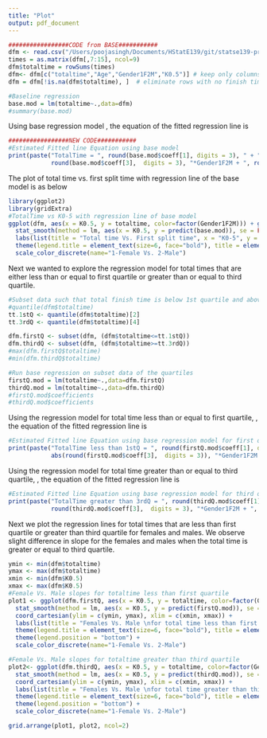 ```yaml
---
title: "Plot"
output: pdf_document
---
```

```r
#################CODE from BASE###########
dfm <- read.csv("/Users/poojasingh/Documents/HStatE139/git/statse139-project2/statse139-project/Previous Boston Marathon study/BAA data.txt",header=T,sep=" ")
times = as.matrix(dfm[,7:15], ncol=9)
dfm$totaltime = rowSums(times)
dfm<- dfm[c("totaltime","Age","Gender1F2M","K0.5")] # keep only columns we need
dfm = dfm[!is.na(dfm$totaltime), ]  # eliminate rows with no finish times

#Baseline regression
base.mod = lm(totaltime~.,data=dfm)
#summary(base.mod)
```
Using base regression model \textbf{lm(totaltime $\sim$ Age+Gender1F2M+K0.5)}, the equation of the fitted regression line is
```r
#################NEW CODE###########
#Estimated Fitted line Equation using base model
print(paste("TotalTime = ", round(base.mod$coeff[1], digits = 3), " + ", round(base.mod$coeff[2],  digits = 3), "*AGE + ",
            round(base.mod$coeff[3],  digits = 3), "*Gender1F2M + ", round(base.mod$coeff[4],  digits = 3), "*K0-5 ", sep = "")) 
```
The plot of total time vs. first split time with regression line of the base model is as below
\newline
\newline
```r
library(ggplot2) 
library(gridExtra)
#TotalTime vs K0-5 with regression line of base model
ggplot(dfm, aes(x = K0.5, y = totaltime, color=factor(Gender1F2M))) + geom_point(shape = 1) +
  stat_smooth(method = lm, aes(x = K0.5, y = predict(base.mod)), se = FALSE) +
  labs(list(title = "Total time Vs. First split time", x = "K0-5", y = "Total Time")) +
  theme(legend.title = element_text(size=6, face="bold"), title = element_text(size=8, face="bold")) +
  scale_color_discrete(name="1-Female Vs. 2-Male")
```

Next we wanted to explore the regression model for total times that are either less than or equal to first quartile or greater than or equal to third quartile. 
```r
#Subset data such that total finish time is below 1st quartile and above 3rd quartile 
#quantile(dfm$totaltime)
tt.1stQ <- quantile(dfm$totaltime)[2]
tt.3rdQ <- quantile(dfm$totaltime)[4]

dfm.firstQ <- subset(dfm, (dfm$totaltime<=tt.1stQ))
dfm.thirdQ <- subset(dfm, (dfm$totaltime>=tt.3rdQ))
#max(dfm.firstQ$totaltime)
#min(dfm.thirdQ$totaltime)

#Run base regression on subset data of the quartiles
firstQ.mod = lm(totaltime~.,data=dfm.firstQ)
thirdQ.mod = lm(totaltime~.,data=dfm.thirdQ)
#firstQ.mod$coefficients
#thirdQ.mod$coefficients
```

Using the regression model for total time less than or equal to first quartile, \textbf{lm(totaltime.lessthan.firstQ $\sim$ Age+Gender1F2M+K0.5)}, the equation of the fitted regression line is
```r
#Estimated Fitted line Equation using base regression model for first quartile of total time
print(paste("TotalTime less than 1stQ = ", round(firstQ.mod$coeff[1], digits = 3), " + ", round(firstQ.mod$coeff[2],  digits = 3), "*AGE - ",
            abs(round(firstQ.mod$coeff[3],  digits = 3)), "*Gender1F2M + ", round(firstQ.mod$coeff[4],  digits = 3), "*K0-5 ", sep = "")) 
```
Using the regression model for total time greater than or equal to third quartile, \textbf{lm(totaltime.greaterthan.thirdQ $\sim$ Age+Gender1F2M+K0.5)}, the equation of the fitted regression line is
```r
#Estimated Fitted line Equation using base regression model for third quartile of total time 
print(paste("TotalTime greater than 3rdQ = ", round(thirdQ.mod$coeff[1], digits = 3), " - ", abs(round(thirdQ.mod$coeff[2],  digits = 3)), "*AGE + ",
            round(thirdQ.mod$coeff[3],  digits = 3), "*Gender1F2M + ", round(thirdQ.mod$coeff[4],  digits = 3), "*K0-5 ", sep = "")) 
```
\newpage
Next we plot the regression lines for total times that are less than first quartile or greater than third quartile for females and males. We observe slight difference in slope for the females and males when the total time is greater or equal to third quartile.
\newline
```r
ymin <- min(dfm$totaltime)
ymax <- max(dfm$totaltime)
xmin <- min(dfm$K0.5)
xmax <- max(dfm$K0.5)
#Female Vs. Male slopes for totaltime less than first quartile
plot1 <- ggplot(dfm.firstQ, aes(x = K0.5, y = totaltime, color=factor(Gender1F2M))) + geom_point(shape = 1) +
  stat_smooth(method = lm, aes(x = K0.5, y = predict(firstQ.mod)), se = FALSE) +
  coord_cartesian(ylim = c(ymin, ymax), xlim = c(xmin, xmax)) +
  labs(list(title = "Females Vs. Male \nfor total time less than first quartile", x = "K0-5", y = "Total Time")) +
  theme(legend.title = element_text(size=6, face="bold"), title = element_text(size=6, face="bold")) +
  theme(legend.position = "bottom") +
  scale_color_discrete(name="1-Female Vs. 2-Male")

#Female Vs. Male slopes for totaltime greater than third quartile
plot2<- ggplot(dfm.thirdQ, aes(x = K0.5, y = totaltime, color=factor(Gender1F2M))) + geom_point(shape = 1) +
  stat_smooth(method = lm, aes(x = K0.5, y = predict(thirdQ.mod)), se = FALSE) +
  coord_cartesian(ylim = c(ymin, ymax), xlim = c(xmin, xmax)) +
  labs(list(title = "Females Vs. Male \nfor total time greater than third quartile", x = "K0-5", y = "Total Time")) +
  theme(legend.title = element_text(size=6, face="bold"), title = element_text(size=6, face="bold")) +
  theme(legend.position = "bottom") +
  scale_color_discrete(name="1-Female Vs. 2-Male")

grid.arrange(plot1, plot2, ncol=2)

```

